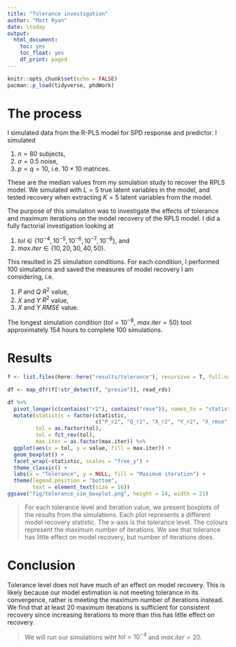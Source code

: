 ```yaml
---
title: "Tolerance investigation"
author: "Matt Ryan"
date: \today
output: 
  html_document:
    toc: yes
    toc_float: yes
    df_print: paged
---
```


```r
knitr::opts_chunk$set(echo = FALSE)
pacman::p_load(tidyverse, phdWork)
```

# The process

I simulated data from the R-PLS model for SPD response and predictor. I simulated

1. $n = 80$ subjects,
2. $\sigma = 0.5$ noise,
3. $p = q = 10$, i.e. $10\times 10$ matrices.

These are the median values from my simulation study to recover the RPLS model.  We simulated with $L = 5$ true latent variables in the model, and tested recovery when extracting $K = 5$ latent variables from the model.

The purpose of this simulation was to investigate the effects of tolerance and maximum iterations on the model recovery of the RPLS model.  I did a fully factorial investigation looking at

1. $tol \in \{ 10^{-4}, 10^{-5}, 10^{-6}, 10^{-7}, 10^{-8} \}$, and
2. $max.iter \in \{10, 20, 30, 40, 50\}$.

This resulted in $25$ simulation conditions.  For each condition, I performed $100$ simulations and saved the measures of model recovery I am considering, i.e.

1. $P$ and $Q$ $R^2$ value,
2. $X$ and $Y$ $R^2$ value,
3. $X$ and $Y$ $RMSE$ value.

The longest simulation condition ($tol = 10^{-8}$, $max.iter = 50$) tool approximately $154$ hours to complete $100$ simulations.

# Results

```r
f <- list.files(here::here("results/tolerance"), recursive = T, full.names = T)
```

```r
df <- map_dfr(f[!str_detect(f, "presim")], read_rds)
```

```r
df %>% 
  pivot_longer(c(contains("r2"), contains("rmse")), names_to = "statistic") %>% 
  mutate(statistic = factor(statistic, 
                            c("P_r2", "Q_r2", "X_r2", "Y_r2", "X_rmse", "Y_rmse")),
         tol = as.factor(tol),
         tol = fct_rev(tol),
         max.iter = as.factor(max.iter)) %>% 
  ggplot(aes(x = tol, y = value, fill = max.iter)) +
  geom_boxplot() +
  facet_wrap(~statistic, scales = "free_y") +
  theme_classic() +
  labs(x = "Tolerance", y = NULL, fill = "Maximum iteration") +
  theme(legend.position = "bottom",
        text = element_text(size = 16))
ggsave("fig/tolerance_sim_boxplot.png", height = 14, width = 21)
```

> For each tolerance level and iteration value, we present boxplots of the results from the simulations.  Each plot represents a different model recovery statistic.  The x-axis is the tolerance level.  The colours represent the maximum number of iterations.  We see that tolerance has little effect on model recovery, but number of iterations does.


# Conclusion

Tolerance level does not have much of an effect on model recovery.  This is likely because our model estimation is not meeting tolerance in its convergence, rather is meeting the maximum number of iterations instead.  We find that at least $20$ maximum iterations is sufficient for consistent recovery since increasing iterations to more than this has little effect on recovery.

> We will run our simulations wiht $tol = 10^{-4}$ and $max.iter = 20$.
